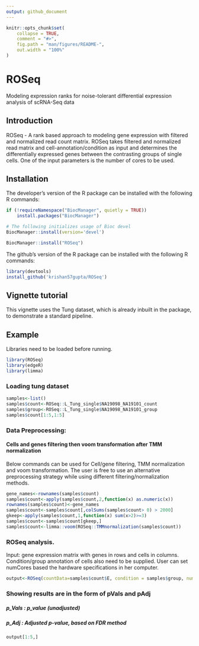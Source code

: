 ```yaml
---
output: github_document
---
```


<!-- README.md is generated from README.Rmd. Please edit that file -->

```r
knitr::opts_chunk$set(
    collapse = TRUE,
    comment = "#>",
    fig.path = "man/figures/README-",
    out.width = "100%"
)
```


#  ROSeq

Modeling expression ranks for noise-tolerant differential expression analysis
of scRNA-Seq data

## Introduction

ROSeq - A rank based approach to modeling gene expression with filtered and
normalized read count matrix. ROSeq takes filtered and normalized read matrix 
and cell-annotation/condition as input and determines the differentially
expressed genes between the contrasting groups of single cells. One of the 
input parameters is the number of cores to be used.

## Installation

The developer's version of the R package can be installed 
with the following R commands:
```r
if (!requireNamespace("BiocManager", quietly = TRUE))
    install.packages("BiocManager")

# The following initializes usage of Bioc devel
BiocManager::install(version='devel')

BiocManager::install("ROSeq")
```
The github's version of the R package can be installed 
with the following R commands:
```r
library(devtools)
install_github('krishan57gupta/ROSeq')
```
## Vignette tutorial

This vignette uses the Tung dataset, which is already inbuilt in the package, 
to demonstrate a standard pipeline.

## Example

Libraries need to be loaded before running.


```r
library(ROSeq)
library(edgeR)
library(limma)
```

### Loading tung dataset
```r
samples<-list()
samples$count<-ROSeq::L_Tung_single$NA19098_NA19101_count
samples$group<-ROSeq::L_Tung_single$NA19098_NA19101_group
samples$count[1:5,1:5]
```

### Data Preprocessing:
#### Cells and genes filtering then voom transformation after TMM normalization
Below commands can be used for Cell/gene filtering, TMM normalization and voom 
transformation. The user is free to use an alternative preprocessing strategy 
while using different filtering/normalization methods.


```r
gene_names<-rownames(samples$count)
samples$count<-apply(samples$count,2,function(x) as.numeric(x))
rownames(samples$count)<-gene_names
samples$count<-samples$count[,colSums(samples$count> 0) > 2000]
gkeep<-apply(samples$count,1,function(x) sum(x>2)>=3)
samples$count<-samples$count[gkeep,]
samples$count<-limma::voom(ROSeq::TMMnormalization(samples$count))
```

### ROSeq analysis. 
Input: gene expression matrix with genes in rows and cells in columns.
Condition/group annotation of cells also need to be supplied. 
User can set numCores based the hardware specifications in her computer. 

```r
output<-ROSeq(countData=samples$count$E, condition = samples$group, numCores=1)
```

### Showing results are in the form of pVals and pAdj
##### p_Vals : p_value (unadjusted)
##### p_Adj : Adjusted p-value, based on FDR method

```r
output[1:5,]
```